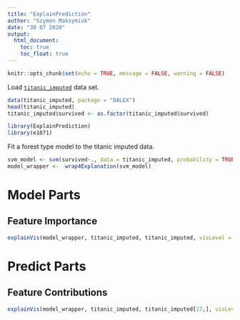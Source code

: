 ```yaml
---
title: "ExplainPrediction"
author: "Szymon Maksymiuk"
date: "30 07 2020"
output:
  html_document:
    toc: true
    toc_float: true
---
```

  
```r
knitr::opts_chunk$set(echo = TRUE, message = FALSE, warning = FALSE)
```



Load [`titanic_imputed`](https://modeloriented.github.io/DALEX/reference/titanic.html) data set.

```r
data(titanic_imputed, package = "DALEX")
head(titanic_imputed)
titanic_imputed$survived <- as.factor(titanic_imputed$survived)
```

```r
library(ExplainPrediction)
library(e1071)
```


Fit a forest type model to the titanic imputed data.

```r
svm_model <- svm(survived~., data = titanic_imputed, probability = TRUE)
model_wrapper <-  wrap4Explanation(svm_model)
```

# Model Parts

## Feature Importance


```r
explainVis(model_wrapper, titanic_imputed, titanic_imputed, visLevel = "model")
```

# Predict Parts

## Feature Contributions

```r
explainVis(model_wrapper, titanic_imputed, titanic_imputed[27,], visLevel = "instance")

```




